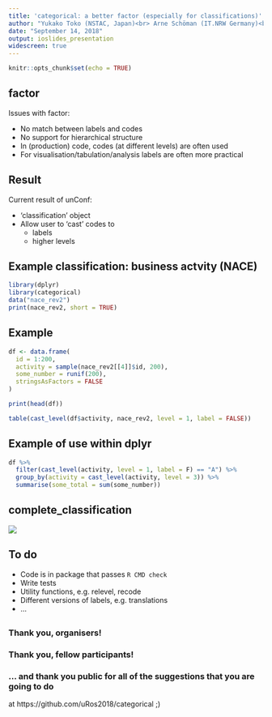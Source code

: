 ```yaml
---
title: 'categorical: a better factor (especially for classifications)'
author: "Yukako Toko (NSTAC, Japan)<br> Arne Schöman (IT.NRW Germany)<br> Jan van der Laan (CBS, Netherlands)"
date: "September 14, 2018"
output: ioslides_presentation
widescreen: true
---
```


```r
knitr::opts_chunk$set(echo = TRUE)
```


## factor

Issues with factor:

- No match between labels and codes
- No support for hierarchical structure
- In (production) code, codes (at different levels) are often used
- For visualisation/tabulation/analysis labels are often more practical

## Result

Current result of unConf:

- 'classification' object
- Allow user to 'cast' codes to 
    - labels
    - higher levels

## Example classification: business actvity (NACE)

```r
library(dplyr)
library(categorical)
data("nace_rev2")
print(nace_rev2, short = TRUE)
```

## Example 

```r
df <- data.frame(
  id = 1:200,
  activity = sample(nace_rev2[[4]]$id, 200),
  some_number = runif(200),
  stringsAsFactors = FALSE
)
```

```r
print(head(df))
```

```r
table(cast_level(df$activity, nace_rev2, level = 1, label = FALSE))
```



## Example of use within dplyr

```r
df %>% 
  filter(cast_level(activity, level = 1, label = F) == "A") %>%
  group_by(activity = cast_level(activity, level = 3)) %>%
  summarise(some_total = sum(some_number))
```



## complete_classification

![](schema.jpg)


## To do

- Code is in package that passes `R CMD check`
- Write tests
- Utility functions, e.g. relevel, recode
- Different versions of labels, e.g. translations
- ...


## 

### Thank you, organisers!

### Thank you, fellow participants!

### ... and thank you public for all of the suggestions that you are going to do 
at https://github.com/uRos2018/categorical ;)